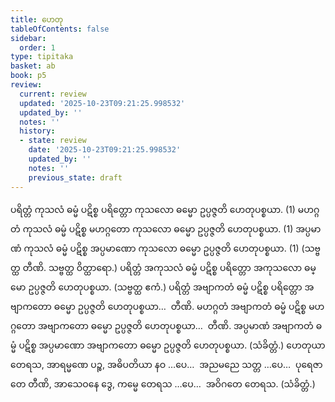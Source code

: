 ```yaml
---
title: ဟေတု
tableOfContents: false
sidebar:
  order: 1
type: tipitaka
basket: ab
book: p5
review:
  current: review
  updated: '2025-10-23T09:21:25.998532'
  updated_by: ''
  notes: ''
  history:
  - state: review
    date: '2025-10-23T09:21:25.998532'
    updated_by: ''
    notes: ''
    previous_state: draft
---
```



<ReviewStatus review={frontmatter.review} showDetails={true} />

<HypothesisAnnotation frontmatter={frontmatter} />

<DynamicBreadcrumb />

<Division number="25" book="p5" e="ch" v="39" p="6">

<Paragraph number="375" book="p5">
ပရိတ္တံ ကုသလံ ဓမ္မံ ပဋိစ္စ ပရိတ္တော ကုသလော ဓမ္မော ဥပ္ပဇ္ဇတိ ဟေတုပစ္စယာ. (1)
</Paragraph>

<Paragraph number="376" book="p5">
မဟဂ္ဂတံ ကုသလံ ဓမ္မံ ပဋိစ္စ မဟဂ္ဂတော ကုသလော ဓမ္မော ဥပ္ပဇ္ဇတိ ဟေတုပစ္စယာ. (1)
</Paragraph>

<Paragraph number="377" book="p5">
အပ္ပမာဏံ ကုသလံ ဓမ္မံ ပဋိစ္စ အပ္ပမာဏော ကုသလော ဓမ္မော ဥပ္ပဇ္ဇတိ ဟေတုပစ္စယာ. (1) (သဗ္ဗတ္ထ တီဏိ. သဗ္ဗတ္ထ ဝိတ္ထာရော.)
</Paragraph>

</Division>
<Division number="26" book="p5" e="ch" v="39" p="7">

<Paragraph number="378" book="p5">
ပရိတ္တံ အကုသလံ ဓမ္မံ ပဋိစ္စ ပရိတ္တော အကုသလော ဓမ္မော ဥပ္ပဇ္ဇတိ ဟေတုပစ္စယာ. (သဗ္ဗတ္ထ ဧကံ.)
</Paragraph>

<Paragraph number="379" book="p5">
ပရိတ္တံ အဗျာကတံ ဓမ္မံ ပဋိစ္စ ပရိတ္တော အဗျာကတော ဓမ္မော ဥပ္ပဇ္ဇတိ ဟေတုပစ္စယာ…  တီဏိ.
</Paragraph>

<Paragraph number="380" book="p5">
မဟဂ္ဂတံ အဗျာကတံ ဓမ္မံ ပဋိစ္စ မဟဂ္ဂတော အဗျာကတော ဓမ္မော ဥပ္ပဇ္ဇတိ ဟေတုပစ္စယာ…  တီဏိ.
</Paragraph>

<Paragraph number="381" book="p5">
အပ္ပမာဏံ အဗျာကတံ ဓမ္မံ ပဋိစ္စ အပ္ပမာဏော အဗျာကတော ဓမ္မော ဥပ္ပဇ္ဇတိ ဟေတုပစ္စယာ. (သံခိတ္တံ.)
</Paragraph>

<Paragraph number="382" book="p5">
ဟေတုယာ တေရသ, အာရမ္မဏေ ပဉ္စ, အဓိပတိယာ နဝ …ပေ…  အညမညေ သတ္တ …ပေ…  ပုရေဇာတေ တီဏိ, အာသေဝနေ ဒွေ, ကမ္မေ တေရသ …ပေ…  အဝိဂတေ တေရသ. (သံခိတ္တံ.)
</Paragraph>
</Division>